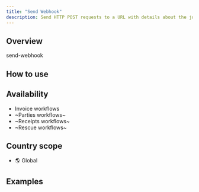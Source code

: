 ```yaml
---
title: "Send Webhook"
description: Send HTTP POST requests to a URL with details about the job.
---
```


## Overview

send-webhook

## How to use

<Steps>
	<Step title="Step 1">
	</Step>
	<Step title="Step 2">
	</Step>
</Steps>

## Availability

* Invoice workflows
* ~Parties workflows~
* ~Receipts workflows~
* ~Rescue workflows~

## Country scope

* 🌎 Global


## Examples